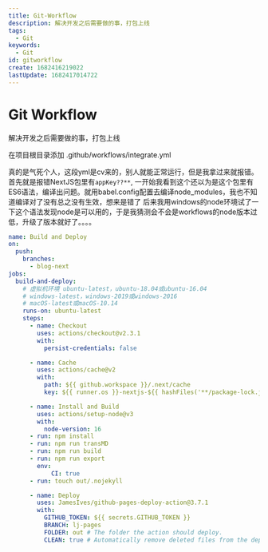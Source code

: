 ```yaml
---
title: Git-Workflow
description: 解决开发之后需要做的事，打包上线
tags:
  - Git
keywords:
  - Git
id: gitworkflow
create: 1682416219022
lastUpdate: 1682417014722
---
```

# Git Workflow
解决开发之后需要做的事，打包上线

在项目根目录添加 .github/workflows/integrate.yml

真的是气死个人，这段yml是cv来的，别人就能正常运行，但是我拿过来就报错。首先就是报错NextJS包里有`appKey??**`,
一开始我看到这个还以为是这个包里有ES6语法，编译出问题。就用babel.config配置去编译node_modules，我也不知道编译对了没有总之没有生效，想来是错了
后来我用windows的node环境试了一下这个语法发现node是可以用的，于是我猜测会不会是workflows的node版本过低，升级了版本就好了。。。。

```yml
name: Build and Deploy
on: 
  push:
    branches:
      - blog-next
jobs:
  build-and-deploy:
    # 虚拟机环境 ubuntu-latest，ubuntu-18.04或ubuntu-16.04
    # windows-latest，windows-2019或windows-2016
    # macOS-latest或macOS-10.14
    runs-on: ubuntu-latest
    steps:
      - name: Checkout
        uses: actions/checkout@v2.3.1
        with:
          persist-credentials: false

      - name: Cache
        uses: actions/cache@v2
        with:
          path: ${{ github.workspace }}/.next/cache
          key: ${{ runner.os }}-nextjs-${{ hashFiles('**/package-lock.json') }}

      - name: Install and Build
        uses: actions/setup-node@v3
        with:
          node-version: 16
      - run: npm install
      - run: npm run transMD
      - run: npm run build
      - run: npm run export
        env:
            CI: true
      - run: touch out/.nojekyll

      - name: Deploy
        uses: JamesIves/github-pages-deploy-action@3.7.1
        with:
          GITHUB_TOKEN: ${{ secrets.GITHUB_TOKEN }}
          BRANCH: lj-pages
          FOLDER: out # The folder the action should deploy.
          CLEAN: true # Automatically remove deleted files from the deploy branch
```
